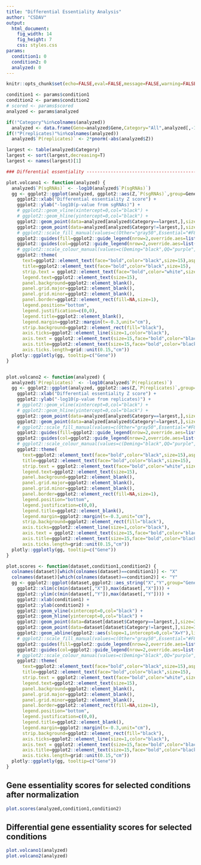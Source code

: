 ```yaml
---
title: "Differential Essentiality Analysis"
author: "CSDAV"
output:
  html_document:
    fig_width: 14
    fig_height: 7
    css: styles.css
params:
  condition1: 0
  condition2: 0
  analyzed: 0
---
```


```r
knitr::opts_chunk$set(echo=FALSE,eval=FALSE,message=FALSE,warning=FALSE)
```

```r

condition1 <- params$condition1
condition2 <- params$condition2
# scored <- params$scored
analyzed <- params$analyzed

if(!"Category"%in%colnames(analyzed))
  analyzed <- data.frame(Gene=analyzed$Gene,Category="All",analyzed[,-1],check.names=FALSE,stringsAsFactors=FALSE)
if(!"P(replicates)"%in%colnames(analyzed))
  analyzed$`P(replicates)` <- 2*pnorm(-abs(analyzed$Z))

largest <- table(analyzed$Category)
largest <- sort(largest,decreasing=T)
largest <- names(largest)[1]

### Differential essentiality -------------------------------------------------------------------------------

plot.volcano1 <- function(analyzed) {
  analyzed$`P(sgRNAs)` <- -log10(analyzed$`P(sgRNAs)`)
  gg <- ggplot2::ggplot(analyzed, ggplot2::aes(Z,`P(sgRNAs)`,group=Gene,col=Category)) +
    ggplot2::xlab("Differential essentiality Z score") +
    ggplot2::ylab("-log10(p-value from sgRNAs)") +
    # ggplot2::geom_vline(xintercept=0,col="black") +
    # ggplot2::geom_hline(yintercept=0,col="black") +
    ggplot2::geom_point(data=analyzed[analyzed$Category==largest,],size=3,pch=1) +
    ggplot2::geom_point(data=analyzed[analyzed$Category!=largest,],size=3,pch=1) +
    # ggplot2::scale_fill_manual(values=c(Other="gray50",Essential="#F8766D",Nonessential="#00BFC4",Nontargeting="blue")) +
    ggplot2::guides(fill=ggplot2::guide_legend(nrow=2,override.aes=list(size=3,stroke=0.5))) +
    ggplot2::guides(col=ggplot2::guide_legend(nrow=2,override.aes=list(size=3,stroke=0.5))) +
    # ggplot2::scale_colour_manual(values=c(Deming="black",QQ="purple",Spline="gold",`X=Y`="black")) +
    ggplot2::theme(
      text=ggplot2::element_text(face="bold",color="black",size=15),aspect.ratio=1,
      title=ggplot2::element_text(face="bold",color="black",size=15),
      strip.text = ggplot2::element_text(face="bold",color="white",size=15),
      legend.text=ggplot2::element_text(size=15),
      panel.background=ggplot2::element_blank(),
      panel.grid.major=ggplot2::element_blank(),
      panel.grid.minor=ggplot2::element_blank(),
      panel.border=ggplot2::element_rect(fill=NA,size=1),
      legend.position="bottom",
      legend.justification=c(0,0),
      legend.title=ggplot2::element_blank(),
      legend.margin=ggplot2::margin(t=-0.3,unit="cm"),
      strip.background=ggplot2::element_rect(fill="black"),
      axis.ticks=ggplot2::element_line(size=1,color="black"),
      axis.text = ggplot2::element_text(size=15,face="bold",color="black"),
      axis.title=ggplot2::element_text(size=15,face="bold",color="black"),
      axis.ticks.length=grid::unit(0.15,"cm"))
  plotly::ggplotly(gg, tooltip=c("Gene"))
}


plot.volcano2 <- function(analyzed) {
  analyzed$`P(replicates)` <- -log10(analyzed$`P(replicates)`)
  gg <- ggplot2::ggplot(analyzed, ggplot2::aes(Z,`P(replicates)`,group=Gene,col=Category)) +
    ggplot2::xlab("Differential essentiality Z score") +
    ggplot2::ylab("-log10(p-value from replicates)") +
    # ggplot2::geom_vline(xintercept=0,col="black") +
    # ggplot2::geom_hline(yintercept=0,col="black") +
    ggplot2::geom_point(data=analyzed[analyzed$Category==largest,],size=3,pch=1) +
    ggplot2::geom_point(data=analyzed[analyzed$Category!=largest,],size=3,pch=1) +
    # ggplot2::scale_fill_manual(values=c(Other="gray50",Essential="#F8766D",Nonessential="#00BFC4",Nontargeting="blue")) +
    ggplot2::guides(fill=ggplot2::guide_legend(nrow=2,override.aes=list(size=3,stroke=0.5))) +
    ggplot2::guides(col=ggplot2::guide_legend(nrow=2,override.aes=list(size=3,stroke=0.5))) +
    # ggplot2::scale_colour_manual(values=c(Deming="black",QQ="purple",Spline="gold",`X=Y`="black")) +
    ggplot2::theme(
      text=ggplot2::element_text(face="bold",color="black",size=15),aspect.ratio=1,
      title=ggplot2::element_text(face="bold",color="black",size=15),
      strip.text = ggplot2::element_text(face="bold",color="white",size=15),
      legend.text=ggplot2::element_text(size=15),
      panel.background=ggplot2::element_blank(),
      panel.grid.major=ggplot2::element_blank(),
      panel.grid.minor=ggplot2::element_blank(),
      panel.border=ggplot2::element_rect(fill=NA,size=1),
      legend.position="bottom",
      legend.justification=c(0,0),
      legend.title=ggplot2::element_blank(),
      legend.margin=ggplot2::margin(t=-0.3,unit="cm"),
      strip.background=ggplot2::element_rect(fill="black"),
      axis.ticks=ggplot2::element_line(size=1,color="black"),
      axis.text = ggplot2::element_text(size=15,face="bold",color="black"),
      axis.title=ggplot2::element_text(size=15,face="bold",color="black"),
      axis.ticks.length=grid::unit(0.15,"cm"))
  plotly::ggplotly(gg, tooltip=c("Gene"))
}

plot.scores <- function(dataset,condition1,condition2) {
  colnames(dataset)[which(colnames(dataset)==condition1)] <- "X"
  colnames(dataset)[which(colnames(dataset)==condition2)] <- "Y"
  gg <- ggplot2::ggplot(dataset,ggplot2::aes_string("X","Y",group="Gene",col="Category")) +
    ggplot2::xlim(c(min(dataset[,"X"]),max(dataset[,"X"]))) +
    ggplot2::ylim(c(min(dataset[,"Y"]),max(dataset[,"Y"]))) +
    ggplot2::xlab(condition1) +
    ggplot2::ylab(condition2) +
    ggplot2::geom_vline(xintercept=0,col="black") +
    ggplot2::geom_hline(yintercept=0,col="black") +
    ggplot2::geom_point(data=dataset[dataset$Category==largest,],size=3,pch=1) +
    ggplot2::geom_point(data=dataset[dataset$Category!=largest,],size=3,pch=1) +
    ggplot2::geom_abline(ggplot2::aes(slope=1,intercept=0,col="X=Y"),linetype="dashed",size=1) +
    # ggplot2::scale_fill_manual(values=c(Other="gray50",Essential="#F8766D",Nonessential="#00BFC4",Nontargeting="blue")) +
    ggplot2::guides(fill=ggplot2::guide_legend(nrow=2,override.aes=list(size=3,stroke=0.5))) +
    ggplot2::guides(col=ggplot2::guide_legend(nrow=2,override.aes=list(size=3,stroke=0.5))) +
    # ggplot2::scale_colour_manual(values=c(Deming="black",QQ="purple",Spline="gold",`X=Y`="black")) +
    ggplot2::theme(
      text=ggplot2::element_text(face="bold",color="black",size=15),aspect.ratio=1,
      title=ggplot2::element_text(face="bold",color="black",size=15),
      strip.text = ggplot2::element_text(face="bold",color="white",size=15),
      legend.text=ggplot2::element_text(size=15),
      panel.background=ggplot2::element_blank(),
      panel.grid.major=ggplot2::element_blank(),
      panel.grid.minor=ggplot2::element_blank(),
      panel.border=ggplot2::element_rect(fill=NA,size=1),
      legend.position="bottom",
      legend.justification=c(0,0),
      legend.title=ggplot2::element_blank(),
      legend.margin=ggplot2::margin(t=-0.3,unit="cm"),
      strip.background=ggplot2::element_rect(fill="black"),
      axis.ticks=ggplot2::element_line(size=1,color="black"),
      axis.text = ggplot2::element_text(size=15,face="bold",color="black"),
      axis.title=ggplot2::element_text(size=15,face="bold",color="black"),
      axis.ticks.length=grid::unit(0.15,"cm"))
  plotly::ggplotly(gg, tooltip=c("Gene"))
}

```

## Gene essentiality scores for selected conditions after normalization

```r
plot.scores(analyzed,condition1,condition2)
```

## Differential gene essentiality scores for selected conditions

```r
plot.volcano1(analyzed)
plot.volcano2(analyzed)
```
